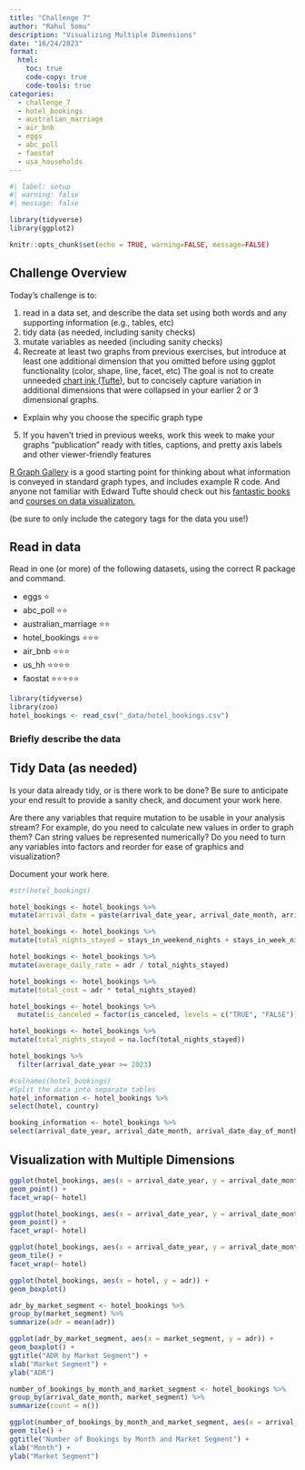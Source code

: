 ```yaml
---
title: "Challenge 7"
author: "Rahul Somu"
description: "Visualizing Multiple Dimensions"
date: "16/24/2023"
format:
  html:
    toc: true
    code-copy: true
    code-tools: true
categories:
  - challenge_7
  - hotel_bookings
  - australian_marriage
  - air_bnb
  - eggs
  - abc_poll
  - faostat
  - usa_households
---
```


```r
#| label: setup
#| warning: false
#| message: false

library(tidyverse)
library(ggplot2)

knitr::opts_chunk$set(echo = TRUE, warning=FALSE, message=FALSE)
```

## Challenge Overview

Today's challenge is to:

1)  read in a data set, and describe the data set using both words and any supporting information (e.g., tables, etc)
2)  tidy data (as needed, including sanity checks)
3)  mutate variables as needed (including sanity checks)
4)  Recreate at least two graphs from previous exercises, but introduce at least one additional dimension that you omitted before using ggplot functionality (color, shape, line, facet, etc) The goal is not to create unneeded [chart ink (Tufte)](https://www.edwardtufte.com/tufte/), but to concisely capture variation in additional dimensions that were collapsed in your earlier 2 or 3 dimensional graphs.
   - Explain why you choose the specific graph type
5) If you haven't tried in previous weeks, work this week to make your graphs "publication" ready with titles, captions, and pretty axis labels and other viewer-friendly features

[R Graph Gallery](https://r-graph-gallery.com/) is a good starting point for thinking about what information is conveyed in standard graph types, and includes example R code. And anyone not familiar with Edward Tufte should check out his [fantastic books](https://www.edwardtufte.com/tufte/books_vdqi) and [courses on data visualizaton.](https://www.edwardtufte.com/tufte/courses)

(be sure to only include the category tags for the data you use!)

## Read in data

Read in one (or more) of the following datasets, using the correct R package and command.

  - eggs ⭐
  - abc_poll ⭐⭐
  - australian_marriage ⭐⭐
  - hotel_bookings ⭐⭐⭐
  - air_bnb  ⭐⭐⭐
  - us_hh ⭐⭐⭐⭐
  - faostat ⭐⭐⭐⭐⭐

```r
library(tidyverse)
library(zoo)
hotel_bookings <- read_csv("_data/hotel_bookings.csv")
```

### Briefly describe the data

## Tidy Data (as needed)

Is your data already tidy, or is there work to be done? Be sure to anticipate your end result to provide a sanity check, and document your work here.

Are there any variables that require mutation to be usable in your analysis stream? For example, do you need to calculate new values in order to graph them? Can string values be represented numerically? Do you need to turn any variables into factors and reorder for ease of graphics and visualization?

Document your work here.

```r
#str(hotel_bookings)

hotel_bookings <- hotel_bookings %>%
mutate(arrival_date = paste(arrival_date_year, arrival_date_month, arrival_date_day_of_month, sep="-"))

hotel_bookings <- hotel_bookings %>%
mutate(total_nights_stayed = stays_in_weekend_nights + stays_in_week_nights)

hotel_bookings <- hotel_bookings %>%
mutate(average_daily_rate = adr / total_nights_stayed)

hotel_bookings <- hotel_bookings %>%
mutate(total_cost = adr * total_nights_stayed)

hotel_bookings <- hotel_bookings %>%
  mutate(is_canceled = factor(is_canceled, levels = c("TRUE", "FALSE")))

hotel_bookings <- hotel_bookings %>%
mutate(total_nights_stayed = na.locf(total_nights_stayed))

hotel_bookings %>%
  filter(arrival_date_year >= 2023)

```



```r
#colnames(hotel_bookings)
#Split the data into separate tables
hotel_information <- hotel_bookings %>%
select(hotel, country)

booking_information <- hotel_bookings %>%
select(arrival_date_year, arrival_date_month, arrival_date_day_of_month, total_nights_stayed, adr)
```

## Visualization with Multiple Dimensions
```r
ggplot(hotel_bookings, aes(x = arrival_date_year, y = arrival_date_month, color = adr)) +
geom_point() +
facet_wrap(~ hotel)

ggplot(hotel_bookings, aes(x = arrival_date_year, y = arrival_date_month, size = total_nights_stayed, color = adr)) +
geom_point() +
facet_wrap(~ hotel)

ggplot(hotel_bookings, aes(x = arrival_date_year, y = arrival_date_month, fill = adr)) +
geom_tile() +
facet_wrap(~ hotel)

ggplot(hotel_bookings, aes(x = hotel, y = adr)) +
geom_boxplot()

adr_by_market_segment <- hotel_bookings %>%
group_by(market_segment) %>%
summarize(adr = mean(adr))

ggplot(adr_by_market_segment, aes(x = market_segment, y = adr)) +
geom_boxplot() +
ggtitle("ADR by Market Segment") +
xlab("Market Segment") +
ylab("ADR")

number_of_bookings_by_month_and_market_segment <- hotel_bookings %>%
group_by(arrival_date_month, market_segment) %>%
summarize(count = n())

ggplot(number_of_bookings_by_month_and_market_segment, aes(x = arrival_date_month, y = market_segment, fill = count)) +
geom_tile() +
ggtitle("Number of Bookings by Month and Market Segment") +
xlab("Month") +
ylab("Market Segment")
```


